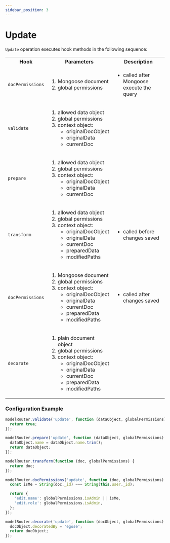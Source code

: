 ```yaml
---
sidebar_position: 3
---
```


# Update

`Update` operation executes hook methods in the following sequence:

<table>
  <tr>
    <th>Hook</th>
    <th>Parameters</th>
    <th>Description</th>
  </tr>
  <tr>
    <td><code>docPermissions</code></td>
    <td>
      <ol>
        <li>Mongoose document</li>
        <li>global permissions</li>
      </ol>
    </td>
    <td>
      <ul>
        <li>called after Mongoose execute the query</li>
      </ul>
    </td>
  </tr>
  <tr>
    <td><code>validate</code></td>
    <td>
      <ol>
        <li>allowed data object</li>
        <li>global permissions</li>
        <li>context object:<ul><li>originalDocObject</li><li>originalData</li><li>currentDoc</li></ul></li>
      </ol>
    </td>
    <td>
      <ul></ul>
    </td>
  </tr>
  <tr>
    <td><code>prepare</code></td>
    <td>
      <ol>
        <li>allowed data object</li>
        <li>global permissions</li>
        <li>context object:<ul><li>originalDocObject</li><li>originalData</li><li>currentDoc</li></ul></li>
      </ol>
    </td>
    <td>
      <ul></ul>
    </td>
  </tr>
  <tr>
    <td><code>transform</code></td>
    <td>
      <ol>
        <li>allowed data object</li>
        <li>global permissions</li>
        <li>context object:<ul><li>originalDocObject</li><li>originalData</li><li>currentDoc</li><li>preparedData</li><li>modifiedPaths</li></ul></li>
      </ol>
    </td>
    <td>
      <ul><li>called before changes saved</li></ul>
    </td>
  </tr>
  <tr>
    <td><code>docPermissions</code></td>
    <td>
      <ol>
        <li>Mongoose document</li>
        <li>global permissions</li>
        <li>context object:<ul><li>originalDocObject</li><li>originalData</li><li>currentDoc</li><li>preparedData</li><li>modifiedPaths</li></ul></li>
      </ol>
    </td>
    <td>
      <ul>
        <li>called after changes saved</li>
      </ul>
    </td>
  </tr>
  <tr>
    <td><code>decorate</code></td>
    <td>
      <ol>
        <li>plain document object</li>
        <li>global permissions</li>
        <li>context object:<ul><li>originalDocObject</li><li>originalData</li><li>currentDoc</li><li>preparedData</li><li>modifiedPaths</li></ul></li>
      </ol>
    </td>
    <td>
      <ul>
      </ul>
    </td>
  </tr>
</table>

### Configuration Example

```ts
modelRouter.validate('update', function (dataObject, globalPermissions) {
  return true;
});

modelRouter.prepare('update', function (dataObject, globalPermissions) {
  dataObject.name = dataObject.name.trim();
  return dataObject;
});

modelRouter.transform(function (doc, globalPermissions) {
  return doc;
});

modelRouter.docPermissions('update', function (doc, globalPermissions) {
  const isMe = String(doc._id) === String(this.user._id);

  return {
    'edit.name': globalPermissions.isAdmin || isMe,
    'edit.role': globalPermissions.isAdmin,
  };
});

modelRouter.decorate('update', function (docObject, globalPermissions) {
  docObject.decoratedBy = 'egose';
  return docObject;
});
```
